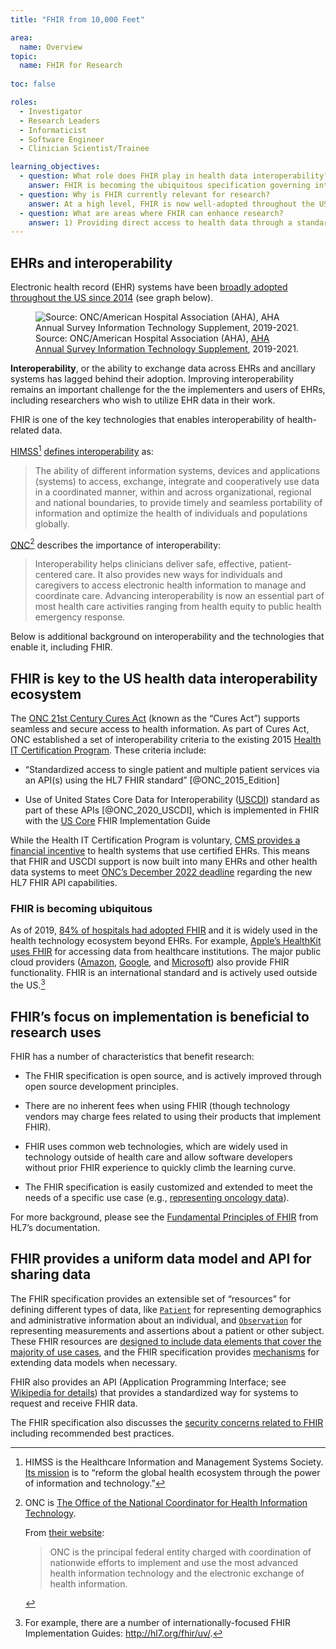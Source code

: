 ```yaml
---
title: "FHIR from 10,000 Feet"

area:
  name: Overview
topic:
  name: FHIR for Research
  
toc: false

roles:
  - Investigator
  - Research Leaders
  - Informaticist
  - Software Engineer
  - Clinician Scientist/Trainee

learning_objectives:
  - question: What role does FHIR play in health data interoperability?
    answer: FHIR is becoming the ubiquitous specification governing interoperability of health systems. This is driven both by regulation in the US, and by FHIR's pragmatic implementation-first approach.
  - question: Why is FHIR currently relevant for research?
    answer: At a high level, FHIR is now well-adopted throughout the US healthcare system thanks to ONC and CMS rules. FHIR's openness, active development with an implementer-first approach, and extensibility make it a flexible tool for research.
  - question: What are areas where FHIR can enhance research?
    answer: 1) Providing direct access to health data through a standardized API that would otherwise have to be accessed with one-off analyst work, or through a more complex workflow.<br><br>2) Defining a data model for research that can be implemented using existing FHIR resources and API endpoints.
---
```


## EHRs and interoperability

Electronic health record (EHR) systems have been [broadly adopted throughout the US since 2014](https://www.healthit.gov/data/quickstats/national-trends-hospital-and-physician-adoption-electronic-health-records) (see graph below).

![Source: ONC/American Hospital Association (AHA), [AHA Annual Survey Information Technology Supplement](https://www.healthit.gov/data/quickstats/national-trends-hospital-and-physician-adoption-electronic-health-records), 2019-2021.](images/ehr_adoption.png){#fig-ehr-adoption fig-alt="Graph showing trend in hospital and physician EHR adoption form 2008 to 2021. Adoption is between 10 and 20% in 2008, rising to >70% in 2014."}

**Interoperability**, or the ability to exchange data across EHRs and ancillary systems has lagged behind their adoption. Improving interoperability remains an important challenge for the the implementers and users of EHRs, including researchers who wish to utilize EHR data in their work.

FHIR is one of the key technologies that enables interoperability of health-related data.

[HIMSS](https://www.himss.org/resources/interoperability-healthcare)[^1] [defines interoperability](https://www.himss.org/resources/interoperability-healthcare) as:

[^1]: HIMSS is the Healthcare Information and Management Systems Society. [Its mission](https://www.himss.org/who-we-are) is to "reform the global health ecosystem through the power of information and technology."

> The ability of different information systems, devices and applications (systems) to access, exchange, integrate and cooperatively use data in a coordinated manner, within and across organizational, regional and national boundaries, to provide timely and seamless portability of information and optimize the health of individuals and populations globally.

[ONC](https://www.healthit.gov/topic/interoperability)[^2] describes the importance of interoperability:

[^2]: ONC is [The Office of the National Coordinator for Health Information Technology](https://www.healthit.gov/topic/interoperability).

    From [their website](https://www.healthit.gov/topic/about-onc):

    > ONC is the principal federal entity charged with coordination of nationwide efforts to implement and use the most advanced health information technology and the electronic exchange of health information.

> Interoperability helps clinicians deliver safe, effective, patient-centered care. It also provides new ways for individuals and caregivers to access electronic health information to manage and coordinate care. Advancing interoperability is now an essential part of most health care activities ranging from health equity to public health emergency response.

Below is additional background on interoperability and the technologies that enable it, including FHIR.

## FHIR is key to the US health data interoperability ecosystem

The [ONC 21st Century Cures Act](https://www.nih.gov/research-training/medical-research-initiatives/cures) (known as the "Cures Act") supports seamless and secure access to health information. As part of Cures Act, ONC established a set of interoperability criteria to the existing 2015 [Health IT Certification Program](https://www.healthit.gov/topic/certification-ehrs/certification-health-it). These criteria include:

-   "Standardized access to single patient and multiple patient services via an API(s) using the HL7 FHIR standard" [@ONC_2015_Edition]

-   Use of United States Core Data for Interoperability ([USCDI](https://www.healthit.gov/isa/united-states-core-data-interoperability-uscdi)) standard as part of these APIs [@ONC_2020_USCDI], which is implemented in FHIR with the [US Core](https://www.hl7.org/fhir/us/core/) FHIR Implementation Guide

While the Health IT Certification Program is voluntary, [CMS provides a financial incentive](https://www.cms.gov/Regulations-and-Guidance/Legislation/EHRIncentivePrograms/Certification) to health systems that use certified EHRs. This means that FHIR and USCDI support is now built into many EHRs and other health data systems to meet [ONC's December 2022 deadline](https://www.healthit.gov/sites/default/files/2022-08/Highlighted_Regulatory_Dates_All.pdf) regarding the new HL7 FHIR API capabilities.

### FHIR is becoming ubiquitous

As of 2019, [84% of hospitals had adopted FHIR](https://www.healthit.gov/buzz-blog/health-it/the-heat-is-on-us-caught-fhir-in-2019) and it is widely used in the health technology ecosystem beyond EHRs. For example, [Apple's HealthKit uses FHIR](https://developer.apple.com/documentation/healthkit/samples/accessing_health_records) for accessing data from healthcare institutions. The major public cloud providers ([Amazon](https://aws.amazon.com/healthlake/), [Google](https://cloud.google.com/healthcare-api/docs/concepts/fhir), and [Microsoft](https://azure.microsoft.com/en-us/products/health-data-services)) also provide FHIR functionality. FHIR is an international standard and is actively used outside the US.[^3]

[^3]: For example, there are a number of internationally-focused FHIR Implementation Guides: <http://hl7.org/fhir/uv/>.

## FHIR's focus on implementation is beneficial to research uses

FHIR has a number of characteristics that benefit research:

-   The FHIR specification is open source, and is actively improved through open source development principles.

-   There are no inherent fees when using FHIR (though technology vendors may charge fees related to using their products that implement FHIR).

-   FHIR uses common web technologies, which are widely used in technology outside of health care and allow software developers without prior FHIR experience to quickly climb the learning curve.

-   The FHIR specification is easily customized and extended to meet the needs of a specific use case (e.g., [representing oncology data](https://hl7.org/fhir/us/mcode/)).

For more background, please see the [Fundamental Principles of FHIR](https://confluence.hl7.org/display/FHIR/Fundamental+Principles+of+FHIR) from HL7's documentation.

## FHIR provides a uniform data model and API for sharing data

The FHIR specification provides an extensible set of "resources" for defining different types of data, like [`Patient`](https://www.hl7.org/fhir/patient.html) for representing demographics and administrative information about an individual, and [`Observation`](https://www.hl7.org/fhir/observation.html) for representing measurements and assertions about a patient or other subject. These FHIR resources are [designed to include data elements that cover the majority of use cases](http://www.healthintersections.com.au/?p=1924), and the FHIR specification provides [mechanisms](https://www.hl7.org/fhir/extensibility.html) for extending data models when necessary.

FHIR also provides an API (Application Programming Interface; see [Wikipedia for details](https://en.wikipedia.org/wiki/API)) that provides a standardized way for systems to request and receive FHIR data.

The FHIR specification also discusses the [security concerns related to FHIR](https://www.hl7.org/fhir/security.html) including recommended best practices.
